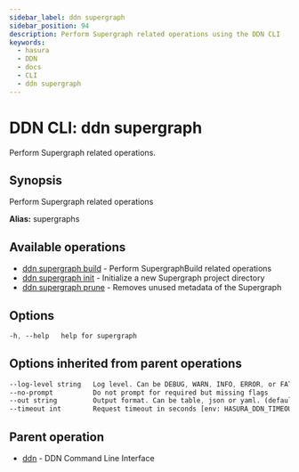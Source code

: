 ```yaml
---
sidebar_label: ddn supergraph
sidebar_position: 94
description: Perform Supergraph related operations using the DDN CLI
keywords:
  - hasura
  - DDN
  - docs
  - CLI
  - ddn supergraph
---
```


# DDN CLI: ddn supergraph

Perform Supergraph related operations.

## Synopsis

Perform Supergraph related operations

**Alias:** supergraphs

## Available operations

- [ddn supergraph build](/reference/cli/commands/ddn_supergraph_build) - Perform SupergraphBuild related operations
- [ddn supergraph init](/reference/cli/commands/ddn_supergraph_init) - Initialize a new Supergraph project directory
- [ddn supergraph prune](/reference/cli/commands/ddn_supergraph_prune) - Removes unused metadata of the Supergraph

## Options

```sass
-h, --help   help for supergraph
```

## Options inherited from parent operations

```sass
--log-level string   Log level. Can be DEBUG, WARN, INFO, ERROR, or FATAL. (default "INFO")
--no-prompt          Do not prompt for required but missing flags
--out string         Output format. Can be table, json or yaml. (default "table")
--timeout int        Request timeout in seconds [env: HASURA_DDN_TIMEOUT] (default 100)
```

## Parent operation

- [ddn](/reference/cli/commands/ddn) - DDN Command Line Interface
